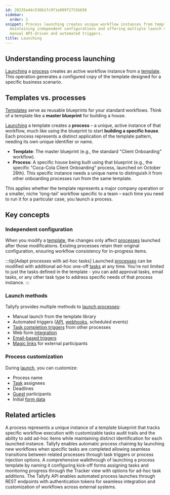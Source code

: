 ```yaml
---
id: 28235e44c536b1fc9f1e809f2731bb56
sidebar:
  order: 2
snippet: Process launching creates unique workflow instances from templates while
  maintaining independent configurations and offering multiple launch methods including
  manual API-driven and automated triggers.
title: Launching
---
```


## Understanding process launching

[Launching](/products/pro/launching/) a [process](/products/pro/tracking-and-tasks/processes/) creates an active workflow instance from a [template](/products/pro/documenting/templates/). This operation generates a configured copy of the template designed for a specific business scenario.

## Templates vs. processes

[Templates](/products/pro/documenting/templates/) serve as reusable blueprints for your standard workflows. Think of a template like a **master blueprint** for building a house.

[Launching](/products/pro/launching/) a template creates a **process** – a unique, active instance of that workflow, much like using the blueprint to start **building a specific house**. Each process represents a distinct application of the template pattern, needing its own unique identifier or name.

* **Template**: The master blueprint (e.g., the standard "Client Onboarding" workflow).
* **Process**: A specific house being built using that blueprint (e.g., the specific "Coca-Cola Client Onboarding" process, launched on October 26th). This specific instance needs a unique name to distinguish it from other onboarding processes run from the same template.

This applies whether the template represents a major company operation or a smaller, niche 'long-tail' workflow specific to a team – each time you need to run it for a particular case, you launch a process.

## Key concepts

### Independent configuration

When you modify a [template](/products/pro/documenting/templates/), the changes only affect [processes](/products/pro/tracking-and-tasks/processes/) launched after those modifications. Existing processes retain their original configuration, ensuring workflow consistency for in-progress items.

:::tip[Adapt processes with ad-hoc tasks]
Launched [processes](/products/pro/tracking-and-tasks/processes/) can be modified with additional ad-hoc one-off [tasks](/products/pro/tracking-and-tasks/tasks/) at any time. You're not limited to just the tasks defined in the template - you can add approval tasks, email tasks, or any other task type to address specific needs of that process instance.
:::

### Launch methods

Tallyfy provides multiple methods to [launch processes](/products/pro/launching/):

* Manual launch from the template library
* Automated triggers ([API](/products/pro/integrations/open-api/), [webhooks](/products/pro/integrations/webhooks/), scheduled events)
* [Task completion triggers](/products/pro/launching/launch-process-when-task-is-completed/) from other processes
* Web form [integration](/products/pro/integrations/)
* [Email-based triggers](/products/pro/launching/triggers/via-email/)
* [Magic links](/products/pro/launching/triggers/magic-links/) for external participants

### Process customization

During [launch](/products/pro/launching/), you can customize:
* Process name
* [Task](/products/pro/tracking-and-tasks/tasks/) assignees
* Deadlines
* [Guest](/products/pro/documenting/guests/) participants
* Initial [form data](/products/pro/tracking-and-tasks/tasks/what-are-form-fields-in-tallyfy/)


<PageTree />


## Related articles
<CardGrid>
<LinkTitleCard header="<b>Tracking And Tasks > More about processes</b>" href="/products/pro/tracking-and-tasks/processes/" > A process represents a unique instance of a template blueprint that tracks specific workflow execution with customizable tasks audit trails and the ability to add ad-hoc items while maintaining distinct identification for each launched instance. </LinkTitleCard>
<LinkTitleCard header="<b>Launching > Launch another process when a task is completed</b>" href="/products/pro/launching/launch-process-when-task-is-completed/" > Tallyfy enables automatic process chaining by launching new workflows when specific tasks are completed allowing seamless transitions between related processes through task triggers or process injection options. </LinkTitleCard>
<LinkTitleCard header="<b>Tutorials > Launch a process</b>" href="/products/pro/tutorials/your-first-process/" > A comprehensive walkthrough of launching a process template by naming it configuring kick-off forms assigning tasks and monitoring progress through the Tracker view with options for ad-hoc task additions. </LinkTitleCard>
<LinkTitleCard header="<b>Triggers > Launch via API</b>" href="/products/pro/launching/triggers/via-api/" > The Tallyfy API enables automated process launches through REST endpoints with authentication tokens for seamless integration and customization of workflows across external systems. </LinkTitleCard>
</CardGrid>